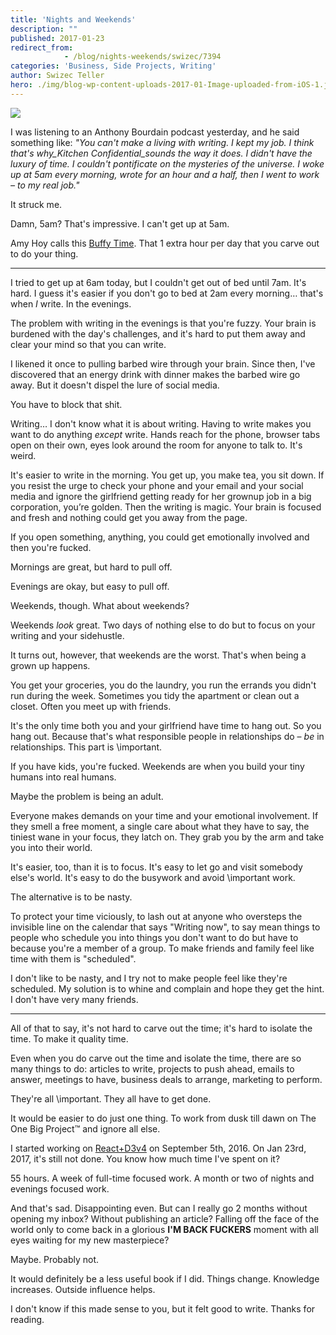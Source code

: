 ```yaml
---
title: 'Nights and Weekends'
description: ""
published: 2017-01-23
redirect_from: 
            - /blog/nights-weekends/swizec/7394
categories: 'Business, Side Projects, Writing'
author: Swizec Teller
hero: ./img/blog-wp-content-uploads-2017-01-Image-uploaded-from-iOS-1.jpg
---
```

![](./img/blog-wp-content-uploads-2017-01-Image-uploaded-from-iOS-1.jpg)



I was listening to an Anthony Bourdain podcast yesterday, and he said something like: _"You can't make a living with writing. I kept my job. I think that's why_Kitchen Confidential_sounds the way it does. I didn't have the luxury of time. I couldn't pontificate on the mysteries of the universe. I woke up at 5am every morning, wrote for an hour and a half, then I went to work – to my real job."_



It struck me.



Damn, 5am? That's impressive. I can't get up at 5am.



Amy Hoy calls this [Buffy Time](https://unicornfree.com/bootstrapping-series-8-special-bonus-guide-inside-make-a-million-bucks-or-watch-buffy). That 1 extra hour per day that you carve out to do your thing.



* * *



I tried to get up at 6am today, but I couldn't get out of bed until 7am. It's hard. I guess it's easier if you don't go to bed at 2am every morning… that's when _I_ write. In the evenings.



The problem with writing in the evenings is that you're fuzzy. Your brain is burdened with the day's challenges, and it's hard to put them away and clear your mind so that you can write.



I likened it once to pulling barbed wire through your brain. Since then, I've discovered that an energy drink with dinner makes the barbed wire go away. But it doesn't dispel the lure of social media.



You have to block that shit.



Writing… I don't know what it is about writing. Having to write makes you want to do anything _except_ write. Hands reach for the phone, browser tabs open on their own, eyes look around the room for anyone to talk to. It's weird.



It's easier to write in the morning. You get up, you make tea, you sit down. If you resist the urge to check your phone and your email and your social media and ignore the girlfriend getting ready for her grownup job in a big corporation, you’re golden. Then the writing is magic. Your brain is focused and fresh and nothing could get you away from the page.



If you open something, anything, you could get emotionally involved and then you're fucked.



Mornings are great, but hard to pull off.



Evenings are okay, but easy to pull off.



Weekends, though. What about weekends?



Weekends _look_ great. Two days of nothing else to do but to focus on your writing and your sidehustle.



It turns out, however, that weekends are the worst. That's when being a grown up happens.



You get your groceries, you do the laundry, you run the errands you didn't run during the week. Sometimes you tidy the apartment or clean out a closet. Often you meet up with friends.



It's the only time both you and your girlfriend have time to hang out. So you hang out. Because that's what responsible people in relationships do – _be_ in relationships. This part is \\important.



If you have kids, you're fucked. Weekends are when you build your tiny humans into real humans.



Maybe the problem is being an adult.



Everyone makes demands on your time and your emotional involvement. If they smell a free moment, a single care about what they have to say, the tiniest wane in your focus, they latch on. They grab you by the arm and take you into their world.



It's easier, too, than it is to focus. It's easy to let go and visit somebody else's world. It's easy to do the busywork and avoid \\important work.



The alternative is to be nasty.



To protect your time viciously, to lash out at anyone who oversteps the invisible line on the calendar that says "Writing now", to say mean things to people who schedule you into things you don't want to do but have to because you're a member of a group. To make friends and family feel like time with them is "scheduled".



I don't like to be nasty, and I try not to make people feel like they're scheduled. My solution is to whine and complain and hope they get the hint. I don't have very many friends.



* * *



All of that to say, it's not hard to carve out the time; it's hard to isolate the time. To make it quality time.



Even when you do carve out the time and isolate the time, there are so many things to do: articles to write, projects to push ahead, emails to answer, meetings to have, business deals to arrange, marketing to perform.



They're all \\important. They all have to get done.



It would be easier to do just one thing. To work from dusk till dawn on The One Big Project™ and ignore all else.



I started working on [React+D3v4](https://gumroad.com/l/mTWg) on September 5th, 2016. On Jan 23rd, 2017, it's still not done. You know how much time I've spent on it?



55 hours. A week of full-time focused work. A month or two of nights and evenings focused work.



And that's sad. Disappointing even. But can I really go 2 months without opening my inbox? Without publishing an article? Falling off the face of the world only to come back in a glorious **I'M BACK FUCKERS** moment with all eyes waiting for my new masterpiece?



Maybe. Probably not.



It would definitely be a less useful book if I did. Things change. Knowledge increases. Outside influence helps.



I don't know if this made sense to you, but it felt good to write. Thanks for reading.